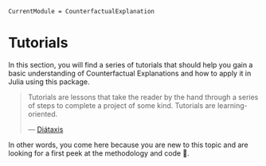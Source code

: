 ```@meta
CurrentModule = CounterfactualExplanation
```

# Tutorials
In this section, you will find a series of tutorials that should help you gain a basic understanding of Counterfactual Explanations and how to apply it in Julia using this package.

> Tutorials are lessons that take the reader by the hand through a series of steps to complete a project of some kind. Tutorials are learning-oriented.
>
> --- [Diátaxis](https://diataxis.fr/tutorials/)

In other words, you come here because you are new to this topic and are looking for a first peek at the methodology and code 🫣.